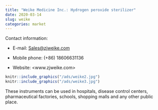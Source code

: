 ```yaml
---
title: "Weike Medicine Inc.: Hydrogen peroxide sterilizer"
date: 2020-03-14
slug: weike
categories: market
---
```


Contact information:

- E-mail: <Sales@zjweike.com>

- Mobile phone: (+86) 18606631136

- Website: <www.zjweike.com>

```r
knitr::include_graphics("/ads/weike2.jpg")
knitr::include_graphics("/ads/weike3.jpg")
```

These instruments can be used in hospitals, disease control centers, pharmaceutical factories, schools, shopping malls and any other public place.